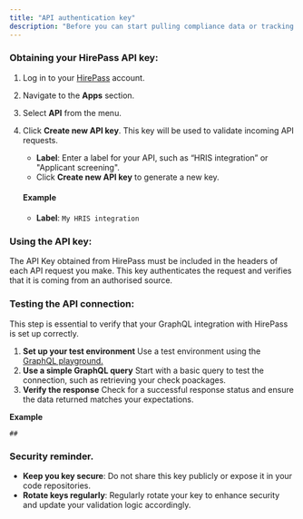 ```yaml
---
title: "API authentication key"
description: "Before you can start pulling compliance data or tracking statuses, you’ll need to authenticate your requests. Don’t worry, it’s a simple process."
---
```


### Obtaining your HirePass API key:

1. Log in to your [HirePass](https://workspace.hirepass.com) account.
2. Navigate to the **Apps** section.
3. Select **API** from the menu.
4. Click **Create new API key**. This key will be used to validate incoming API requests.
   - **Label**: Enter a label for your API, such as “HRIS integration” or "Applicant screening".
   - Click **Create new API key** to generate a new key.

   #### Example
   - **Label**: `My HRIS integration`

### Using the API key:

The API Key obtained from HirePass must be included in the headers of each API request you make. This key authenticates the request and verifies that it is coming from an authorised source.

### Testing the API connection:

This step is essential to verify that your GraphQL integration with HirePass is set up correctly.

1. **Set up your test environment** Use a test environment using the [GraphQL playground.](https://graphql.hirepass.com)
2. **Use a simple GraphQL query** Start with a basic query to test the connection, such as retrieving your check poackages.
3. **Verify the response** Check for a successful response status and ensure the data returned matches your expectations.

**Example**

```
##
```

### Security reminder.

- **Keep you key secure**: Do not share this key publicly or expose it in your code repositories.
- **Rotate keys regularly**: Regularly rotate your key to enhance security and update your validation logic accordingly.